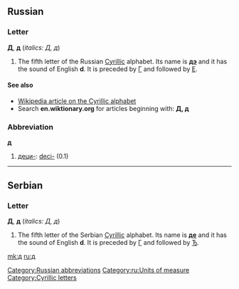 {{see|Appendix:Variations of "d"|Appendix:Variations of "de"}}
==Russian==

===Letter===
'''Д''', '''д''' (''italics: Д, д'')

#The fifth letter of the Russian [[Cyrillic]] alphabet. Its name is '''[[дэ]]''' {{IPAchar|([[dɛ]])}} and it has the sound of English '''d'''. It is preceded by [[г|Г]] and followed by [[е|Е]].

====See also====
*[[w:Cyrillic alphabet|Wikipedia article on the Cyrillic alphabet]]
*Search '''en.wiktionary.org''' for articles beginning with: '''[http://en.wiktionary.org/w/index.php?title=Special%3AAllpages&from=%D0%94&namespace=0 Д], [http://en.wiktionary.org/w/index.php?title=Special%3AAllpages&from=%D0%B4&namespace=0 д]'''

===Abbreviation===
'''д'''

# [[деци-]]: [[deci-]] (0.1)

[[Category:Russian abbreviations]]
[[Category:ru:Units of measure]]
[[Category:Cyrillic letters]]

----

==Serbian==

===Letter===
'''Д''', '''д''' (''italics: Д, д'')

#The fifth letter of the Serbian [[Cyrillic]] alphabet. Its name is '''[[дe]]''' {{IPAchar|([[dɛ]])}} and it has the sound of English '''d'''. It is preceded by [[г|Г]] and followed by [[ђ|Ђ]].

[[mk:д]]
[[ru:д]]
